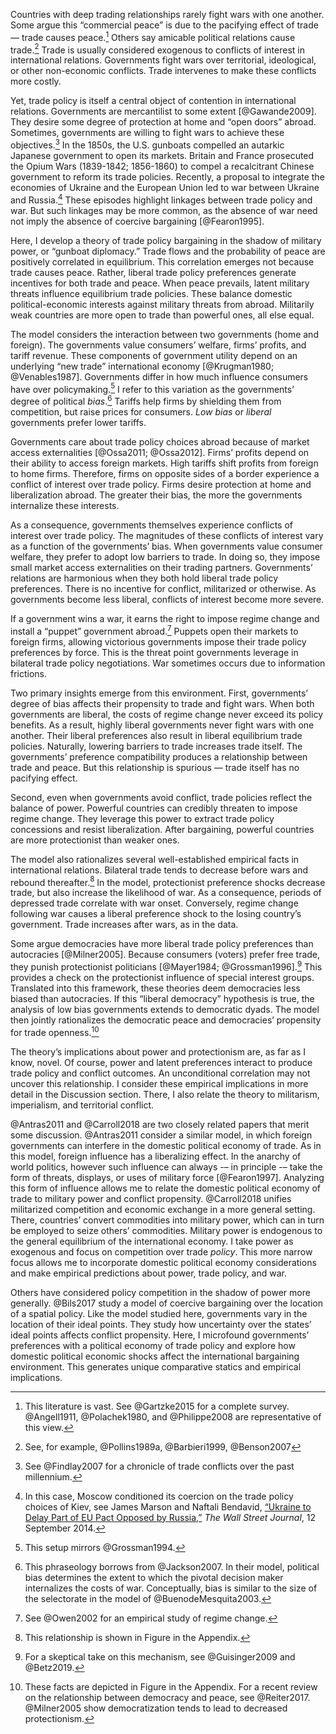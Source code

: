 <!-- ---
bibliography: /Users/brendancooley/Dropbox/References/library.bib
biblio-style: apsr
suppress-bibliography: true
--- -->

Countries with deep trading relationships rarely fight wars with one another. Some argue this "commercial peace" is due to the pacifying effect of trade — trade causes peace.^[This literature is vast. See @Gartzke2015 for a complete survey. @Angell1911, @Polachek1980, and @Philippe2008 are representative of this view.] Others say amicable political relations cause trade.^[See, for example, @Pollins1989a, @Barbieri1999, @Benson2007] Trade is usually considered exogenous to conflicts of interest in international relations. Governments fight wars over territorial, ideological, or other non-economic conflicts. Trade intervenes to make these conflicts more costly.

Yet, trade policy is itself a central object of contention in international relations. Governments are mercantilist to some extent [@Gawande2009]. They desire some degree of protection at home and "open doors" abroad. Sometimes, governments are willing to fight wars to achieve these objectives.^[See @Findlay2007 for a chronicle of trade conflicts over the past millennium.] In the 1850s, the U.S. gunboats compelled an autarkic Japanese government to open its markets. Britain and France prosecuted the Opium Wars (1839-1842; 1856-1860) to compel a recalcitrant Chinese government to reform its trade policies. Recently, a proposal to integrate the economies of Ukraine and the European Union led to war between Ukraine and Russia.^[In this case, Moscow conditioned its coercion on the trade policy choices of Kiev, see James Marson and Naftali Bendavid, ["Ukraine to Delay Part of EU Pact Opposed by Russia,"](https://www.wsj.com/articles/poroshenko-says-eu-agreement-to-be-ratified-next-week-1410519009) *The Wall Street Journal*, 12 September 2014.] These episodes highlight linkages between trade policy and war. But such linkages may be more common, as the absence of war need not imply the absence of coercive bargaining [@Fearon1995].

Here, I develop a theory of trade policy bargaining in the shadow of military power, or "gunboat diplomacy." Trade flows and the probability of peace are positively correlated in equilibrium. This correlation emerges not because trade causes peace. Rather, liberal trade policy preferences generate incentives for both trade and peace. When peace prevails, latent military threats influence equilibrium trade policies. These balance domestic political-economic interests against military threats from abroad. Militarily weak countries are more open to trade than powerful ones, all else equal.

The model considers the interaction between two governments (home and foreign). The governments value consumers' welfare, firms' profits, and tariff revenue. These components of government utility depend on an underlying "new trade" international economy [@Krugman1980; @Venables1987]. Governments differ in how much influence consumers have over policymaking.^[This setup mirrors @Grossman1994.] I refer to this variation as the governments' degree of political *bias*.^[This phraseology borrows from @Jackson2007. In their model, political bias determines the extent to which the pivotal decision maker internalizes the costs of war. Conceptually, bias is similar to the size of the selectorate in the model of @BuenodeMesquita2003.] Tariffs help firms by shielding them from competition, but raise prices for consumers. *Low bias* or *liberal* governments prefer lower tariffs.

Governments care about trade policy choices abroad because of market access externalities [@Ossa2011; @Ossa2012]. Firms' profits depend on their ability to access foreign markets. High tariffs shift profits from foreign to home firms. Therefore, firms on opposite sides of a border experience a conflict of interest over trade policy. Firms desire protection at home and liberalization abroad. The greater their bias, the more the governments internalize these interests.

As a consequence, governments themselves experience conflicts of interest over trade policy. The magnitudes of these conflicts of interest vary as a function of the governments' bias. When governments value consumer welfare, they prefer to adopt low barriers to trade. In doing so, they impose small market access externalities on their trading partners. Governments' relations are harmonious when they both hold liberal trade policy preferences. There is no incentive for conflict, militarized or otherwise. As governments become less liberal, conflicts of interest become more severe.

If a government wins a war, it earns the right to impose regime change and install a "puppet" government abroad.^[See @Owen2002 for an empirical study of regime change.] Puppets open their markets to foreign firms, allowing victorious governments impose their trade policy preferences by force. This is the threat point governments leverage in bilateral trade policy negotiations. War sometimes occurs due to information frictions.

Two primary insights emerge from this environment. First, governments' degree of bias affects their propensity to trade and fight wars. When both governments are liberal, the costs of regime change never exceed its policy benefits. As a result, highly liberal governments never fight wars with one another. Their liberal preferences also result in liberal equilibrium trade policies. Naturally, lowering barriers to trade increases trade itself. The governments' preference compatibility produces a relationship between trade and peace. But this relationship is spurious — trade itself has no pacifying effect.

Second, even when governments avoid conflict, trade policies reflect the balance of power. Powerful countries can credibly threaten to impose regime change. They leverage this power to extract trade policy concessions and resist liberalization. After bargaining, powerful countries are more protectionist than weaker ones.

The model also rationalizes several well-established empirical facts in international relations. Bilateral trade tends to decrease before wars and rebound thereafter.^[This relationship is shown in Figure \ref{fig:tradeRD} in the Appendix.] In the model, protectionist preference shocks decrease trade, but also increase the likelihood of war. As a consequence, periods of depressed trade correlate with war onset. Conversely, regime change following war causes a liberal preference shock to the losing country's government. Trade increases after wars, as in the data.

Some argue democracies have more liberal trade policy preferences than autocracies [@Milner2005]. Because consumers (voters) prefer free trade, they punish protectionist politicians [@Mayer1984; @Grossman1996].^[For a skeptical take on this mechanism, see @Guisinger2009 and @Betz2019.] This provides a check on the protectionist influence of special interest groups. Translated into this framework, these theories deem democracies less biased than autocracies. If this "liberal democracy" hypothesis is true, the analysis of low bias governments extends to democratic dyads. The model then jointly rationalizes the democratic peace and democracies' propensity for trade openness.^[These facts are depicted in Figure \ref{fig:comdempeace} in the Appendix. For a recent review on the relationship between democracy and peace, see @Reiter2017. @Milner2005 show democratization tends to lead to decreased protectionism.]

The theory's implications about power and protectionism are, as far as I know, novel. Of course, power and latent preferences interact to produce trade policy and conflict outcomes. An unconditional correlation may not uncover this relationship. I consider these empirical implications in more detail in the Discussion section. There, I also relate the theory to militarism, imperialism, and territorial conflict.

@Antras2011 and @Carroll2018 are two closely related papers that merit some discussion. @Antras2011 consider a similar model, in which foreign governments can interfere in the domestic political economy of trade. As in this model, foreign influence has a liberalizing effect. In the anarchy of world politics, however such influence can always -– in principle -– take the form of threats, displays, or uses of military force [@Fearon1997]. Analyzing this form of influence allows me to relate the domestic political economy of trade to military power and conflict propensity. @Carroll2018 unifies militarized competition and economic exchange in a more general setting. There, countries' convert commodities into military power, which can in turn be employed to seize others' commodities. Military power is endogenous to the general equilibrium of the international economy. I take power as exogenous and focus on competition over trade *policy*. This more narrow focus allows me to incorporate domestic political economy considerations and make empirical predictions about power, trade policy, and war.

Others have considered policy competition in the shadow of power more generally. @Bils2017 study a model of coercive bargaining over the location of a spatial policy. Like the model studied here, governments vary in the location of their ideal points. They study how uncertainty over the states' ideal points affects conflict propensity. Here, I microfound governments' preferences with a political economy of trade policy and explore how domestic political economic shocks affect the international bargaining environment. This generates unique comparative statics and empirical implications.